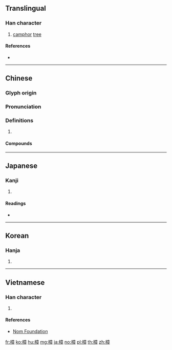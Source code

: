 {{character info/new}}
==Translingual==

===Han character===
{{Han char|rn=75|rad=木|as=11|sn=15|four=40946|canj=DYTJ|ids=⿰木章}}

# [[camphor]] [[tree]]

====References====
* {{Han ref|kx=0550.210|dkj=15451|dj=0939.010|hdz=21284.020|uh=6A1F|ud=27167|bh=BCCC|bd=48332}}

----

==Chinese==
{{zh-forms}}

===Glyph origin===
{{Han etym}}

===Pronunciation===
{{zh-pron
|m=zhāng
|c=zoeng1
|mn=qz,tw,xm:chiong/zz:chiang/qz,tw,xm:chiuⁿ/zz:chioⁿ
|mn_note=chiuⁿ/chioⁿ - colloquial; chiong/chiang - literary
|mc=y
|oc=y
|ma=
|cat=n
}}

===Definitions===
{{zh-hanzi}}

# {{rfdef|zh}}

====Compounds====
{{zh-der|栳樟|樟腦|樟腦丸|樟腦油|樟腦精|樟蠶|香樟|黃樟素}}

----

==Japanese==

===Kanji===
{{ja-kanji|grade=|rs=木11}}

# {{defn|lang=ja|sort=木11}}

====Readings====
* {{ja-readings|on=[[しょう]] (shō)|kun=[[くす]] (kusu)}}

----

==Korean==

===Hanja===
{{ko-hanja|hangeul=장|eumhun=|rv=jang|mr=chang|y=cang}}

# {{defn|lang=ko|sort=木11}}

----

==Vietnamese==

===Han character===
{{vi-readings|rs=木11| hanviet = chương}}

# {{defn|lang=vi|sort=木11}}

====References====
*[http://nomfoundation.org/common/nom_details.php?codepoint=6a1f Nom Foundation]

[[fr:樟]]
[[ko:樟]]
[[hu:樟]]
[[mg:樟]]
[[ja:樟]]
[[no:樟]]
[[pl:樟]]
[[th:樟]]
[[zh:樟]]